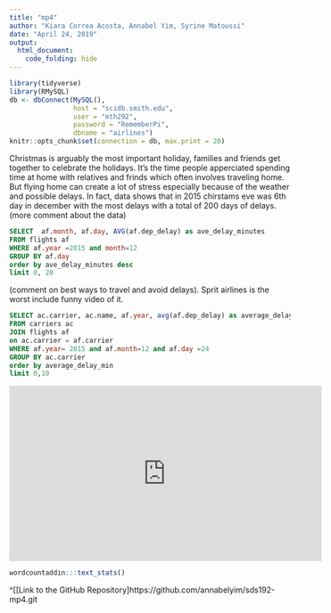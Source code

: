 ```yaml
---
title: "mp4"
author: "Kiara Correa Acosta, Annabel Yim, Syrine Matoussi"
date: "April 24, 2019"
output:
  html_document:
    code_folding: hide
---
```


```r
library(tidyverse)
library(RMySQL)
db <- dbConnect(MySQL(), 
                host = "scidb.smith.edu", 
                user = "mth292", 
                password = "RememberPi", 
                dbname = "airlines")
knitr::opts_chunk$set(connection = db, max.print = 20)

```


Christmas is arguably the most important holiday, families and friends get together to celebrate the holidays. It's the time people apperciated spending time at home with relatives and frinds which often involves traveling home. But flying home can create a lot of stress especially because of the weather and possible delays. In fact, data shows that in 2015 chirstams eve was 6th day in december with the most delays with a total of 200 days of delays.(more comment about the data)
```sql
SELECT  af.month, af.day, AVG(af.dep_delay) as ave_delay_minutes
FROM flights af
WHERE af.year =2015 and month=12
GROUP BY af.day
order by ave_delay_minutes desc
limit 0, 20
```
(comment on best ways to travel and avoid delays). Sprit airlines is the worst include funny video of it.
```sql
SELECT ac.carrier, ac.name, af.year, avg(af.dep_delay) as average_delay_min, af.day, af.month
FROM carriers ac
JOIN flights af
on ac.carrier = af.carrier
WHERE af.year= 2015 and af.month=12 and af.day =24
GROUP BY ac.carrier
order by average_delay_min
limit 0,10
```


<iframe width="560" height="315" src="https://www.youtube.com/embed/YvfYK0EEhK4" frameborder="0" allow="accelerometer; autoplay; encrypted-media; gyroscope; picture-in-picture" allowfullscreen></iframe>

```r
wordcountaddin:::text_stats()
```


^[[Link to the GitHub Repository]https://github.com/annabelyim/sds192-mp4.git